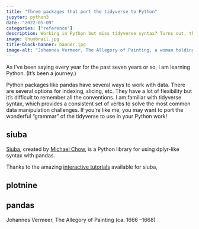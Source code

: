 ```yaml
---
title: "Three packages that port the tidyverse to Python"
jupyter: python3
date: "2022-05-09"
categories: ["reference"]
description: Working in Python but miss tidyverse syntax? Turns out, these packages can help.
image: thumbnail.jpg
title-block-banner: banner.jpg
image-alt: "Johannes Vermeer, The Allegory of Painting, a woman holding an instrument at a window and a man turned away from us painting her"
---
```


As I've been saying every year for the past seven years or so, I am learning Python. (It's been a journey.)

Python packages like pandas have several ways to work with data. There are several options for indexing, slicing, etc. They have a lot of flexibility but it's difficult to remember all the conventions. I am familiar with tidyverse syntax, which provides a consistent set of verbs to solve the most common data manipulation challenges. If you're like me, you may want to port the wonderful "grammar" of the tidyverse to use in your Python work!

## siuba

[Siuba](https://github.com/machow/siuba), created by [Michael Chow](https://twitter.com/chowthedog), is a Python library for using dplyr-like syntax with pandas.

::: {.panel-tabset}

:::

Thanks to the amazing [interactive tutorials](https://learn.siuba.org/intro-data-science/01) available for siuba, 

## plotnine


::: {.panel-tabset}


:::

## pandas

::: {.panel-tabset}

:::


Johannes Vermeer, The Allegory of Painting (ca. 1666 –1668)